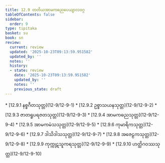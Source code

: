 ```yaml
---
title: 12.9 တတိယအာမကဓညပေယျာလဝဂ္ဂ
tableOfContents: false
sidebar:
  order: 9
type: tipitaka
basket: su
book: sn
review:
  current: review
  updated: '2025-10-23T09:13:59.951582'
  updated_by: ''
  notes: ''
  history:
  - state: review
    date: '2025-10-23T09:13:59.951582'
    updated_by: ''
    notes: ''
    previous_state: draft
---
```



<ReviewStatus review={frontmatter.review} showDetails={true} />

<HypothesisAnnotation frontmatter={frontmatter} />

<DynamicBreadcrumb />



<TableOfContents book="sn" section="12.9">
* [12.9.1 နစ္စဂီတသုတ္တ](12-9/12-9-1)
* [12.9.2 ဥစ္စာသယနသုတ္တ](12-9/12-9-2)
* [12.9.3 ဇာတရူပရဇတသုတ္တ](12-9/12-9-3)
* [12.9.4 အာမကဓညသုတ္တ](12-9/12-9-4)
* [12.9.5 အာမကမံသသုတ္တ](12-9/12-9-5)
* [12.9.6 ကုမာရိကသုတ္တ](12-9/12-9-6)
* [12.9.7 ဒါသိဒါသသုတ္တ](12-9/12-9-7)
* [12.9.8 အဇေဠကသုတ္တ](12-9/12-9-8)
* [12.9.9 ကုက္ကုဋသူကရသုတ္တ](12-9/12-9-9)
* [12.9.10 ဟတ္ထိဂဝဿသုတ္တ](12-9/12-9-10)
</TableOfContents>